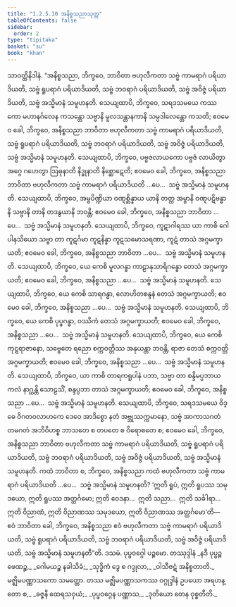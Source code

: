 ```yaml
---
title: "1.2.5.10 အနိစ္စသညာသုတ္တ"
tableOfContents: false
sidebar:
  order: 2
type: "tipitaka"
basket: "su"
book: "khan"
---
```



<DynamicBreadcrumb />

<Division number="102" book="khan">

<Paragraph number="636" book="khan">
သာဝတ္ထိနိဒါနံ. “အနိစ္စသညာ, ဘိက္ခဝေ, ဘာဝိတာ ဗဟုလီကတာ သဗ္ဗံ ကာမရာဂံ ပရိယာဒိယတိ, သဗ္ဗံ ရူပရာဂံ ပရိယာဒိယတိ, သဗ္ဗံ ဘဝရာဂံ ပရိယာဒိယတိ, သဗ္ဗံ အဝိဇ္ဇံ ပရိယာဒိယတိ, သဗ္ဗံ အသ္မိမာနံ သမူဟနတိ.
</Paragraph>

<Paragraph number="637" book="khan">
သေယျထာပိ, ဘိက္ခဝေ, သရဒသမယေ ကဿကော မဟာနင်္ဂလေန ကသန္တော သဗ္ဗာနိ မူလသန္တာနကာနိ သမ္ပဒါလေန္တော ကသတိ; ဧဝမေဝ ခေါ, ဘိက္ခဝေ, အနိစ္စသညာ ဘာဝိတာ ဗဟုလီကတာ သဗ္ဗံ ကာမရာဂံ ပရိယာဒိယတိ, သဗ္ဗံ ရူပရာဂံ ပရိယာဒိယတိ, သဗ္ဗံ ဘဝရာဂံ ပရိယာဒိယတိ, သဗ္ဗံ အဝိဇ္ဇံ ပရိယာဒိယတိ, သဗ္ဗံ အသ္မိမာနံ သမူဟနတိ.
</Paragraph>

<Paragraph number="638" book="khan">
သေယျထာပိ, ဘိက္ခဝေ, ပဗ္ဗဇလာယကော ပဗ္ဗဇံ လာယိတွာ အဂ္ဂေ ဂဟေတွာ ဩဓုနာတိ နိဒ္ဓုနာတိ နိစ္ဆောဋေတိ; ဧဝမေဝ ခေါ, ဘိက္ခဝေ, အနိစ္စသညာ ဘာဝိတာ ဗဟုလီကတာ သဗ္ဗံ ကာမရာဂံ ပရိယာဒိယတိ …ပေ…  သဗ္ဗံ အသ္မိမာနံ သမူဟနတိ.
</Paragraph>

<Paragraph number="639" book="khan">
သေယျထာပိ, ဘိက္ခဝေ, အမ္ဗပိဏ္ဍိယာ ဝဏ္ဋစ္ဆိန္နာယ ယာနိ တတ္ထ အမ္ဗာနိ ဝဏ္ဋပဋိဗန္ဓာနိ သဗ္ဗာနိ တာနိ တဒနွယာနိ ဘဝန္တိ; ဧဝမေဝ ခေါ, ဘိက္ခဝေ, အနိစ္စသညာ ဘာဝိတာ …ပေ…  သဗ္ဗံ အသ္မိမာနံ သမူဟနတိ.
</Paragraph>

<Paragraph number="640" book="khan">
သေယျထာပိ, ဘိက္ခဝေ, ကူဋာဂါရဿ ယာ ကာစိ ဂေါပါနသိယော သဗ္ဗာ တာ ကူဋင်္ဂမာ ကူဋနိန္နာ ကူဋသမောသရဏာ, ကူဋံ တာသံ အဂ္ဂမက္ခာယတိ; ဧဝမေဝ ခေါ, ဘိက္ခဝေ, အနိစ္စသညာ ဘာဝိတာ …ပေ…  သဗ္ဗံ အသ္မိမာနံ သမူဟနတိ.
</Paragraph>

<Paragraph number="641" book="khan">
သေယျထာပိ, ဘိက္ခဝေ, ယေ ကေစိ မူလဂန္ဓာ ကာဠာနုသာရိဂန္ဓော တေသံ အဂ္ဂမက္ခာယတိ; ဧဝမေဝ ခေါ, ဘိက္ခဝေ, အနိစ္စသညာ …ပေ…  သဗ္ဗံ အသ္မိမာနံ သမူဟနတိ.
</Paragraph>

<Paragraph number="642" book="khan">
သေယျထာပိ, ဘိက္ခဝေ, ယေ ကေစိ သာရဂန္ဓာ, လောဟိတစန္ဒနံ တေသံ အဂ္ဂမက္ခာယတိ; ဧဝမေဝ ခေါ, ဘိက္ခဝေ, အနိစ္စသညာ …ပေ…  သဗ္ဗံ အသ္မိမာနံ သမူဟနတိ.
</Paragraph>

<Paragraph number="643" book="khan">
သေယျထာပိ, ဘိက္ခဝေ, ယေ ကေစိ ပုပ္ဖဂန္ဓာ, ဝဿိကံ တေသံ အဂ္ဂမက္ခာယတိ; ဧဝမေဝ ခေါ, ဘိက္ခဝေ, အနိစ္စသညာ …ပေ…  သဗ္ဗံ အသ္မိမာနံ သမူဟနတိ.
</Paragraph>

<Paragraph number="644" book="khan">
သေယျထာပိ, ဘိက္ခဝေ, ယေ ကေစိ ကုဋ္ဋရာဇာနော, သဗ္ဗေတေ ရညော စက္ကဝတ္တိဿ အနုယန္တာ ဘဝန္တိ, ရာဇာ တေသံ စက္ကဝတ္တိ အဂ္ဂမက္ခာယတိ; ဧဝမေဝ ခေါ, ဘိက္ခဝေ, အနိစ္စသညာ …ပေ…  သဗ္ဗံ အသ္မိမာနံ သမူဟနတိ.
</Paragraph>

<Paragraph number="645" book="khan">
သေယျထာပိ, ဘိက္ခဝေ, ယာ ကာစိ တာရကရူပါနံ ပဘာ, သဗ္ဗာ တာ စန္ဒိမပ္ပဘာယ ကလံ နာဂ္ဃန္တိ သောဠသိံ, စန္ဒပ္ပဘာ တာသံ အဂ္ဂမက္ခာယတိ; ဧဝမေဝ ခေါ, ဘိက္ခဝေ, အနိစ္စသညာ …ပေ…  သဗ္ဗံ အသ္မိမာနံ သမူဟနတိ.
</Paragraph>

<Paragraph number="646" book="khan">
သေယျထာပိ, ဘိက္ခဝေ, သရဒသမယေ ဝိဒ္ဓေ ဝိဂတဝလာဟကေ ဒေဝေ အာဒိစ္စော နတံ အဗ္ဘုဿက္ကမာနော, သဗ္ဗံ အာကာသဂတံ တမဂတံ အဘိဝိဟစ္စ ဘာသတေ စ တပတေ စ ဝိရောစတေ စ; ဧဝမေဝ ခေါ, ဘိက္ခဝေ, အနိစ္စသညာ ဘာဝိတာ ဗဟုလီကတာ သဗ္ဗံ ကာမရာဂံ ပရိယာဒိယတိ, သဗ္ဗံ ရူပရာဂံ ပရိယာဒိယတိ, သဗ္ဗံ ဘဝရာဂံ ပရိယာဒိယတိ, သဗ္ဗံ အဝိဇ္ဇံ ပရိယာဒိယတိ, သဗ္ဗံ အသ္မိမာနံ သမူဟနတိ.
</Paragraph>

<Paragraph number="647" book="khan">
ကထံ ဘာဝိတာ စ, ဘိက္ခဝေ, အနိစ္စသညာ ကထံ ဗဟုလီကတာ သဗ္ဗံ ကာမရာဂံ ပရိယာဒိယတိ …ပေ…  သဗ္ဗံ အသ္မိမာနံ သမူဟနတိ? ‘ဣတိ ရူပံ, ဣတိ ရူပဿ သမုဒယော, ဣတိ ရူပဿ အတ္ထင်္ဂမော; ဣတိ ဝေဒနာ…  ဣတိ သညာ…  ဣတိ သင်္ခါရာ…  ဣတိ ဝိညာဏံ, ဣတိ ဝိညာဏဿ သမုဒယော, ဣတိ ဝိညာဏဿ အတ္ထင်္ဂမော’တိ—  ဧဝံ ဘာဝိတာ ခေါ, ဘိက္ခဝေ, အနိစ္စသညာ ဧဝံ ဗဟုလီကတာ သဗ္ဗံ ကာမရာဂံ ပရိယာဒိယတိ, သဗ္ဗံ ရူပရာဂံ ပရိယာဒိယတိ, သဗ္ဗံ ဘဝရာဂံ ပရိယာဒိယတိ, သဗ္ဗံ အဝိဇ္ဇံ ပရိယာဒိယတိ, သဗ္ဗံ အသ္မိမာနံ သမူဟနတီ”တိ.

</Paragraph>
</Division>

<Paragraph number="648" type="center" book="khan">
ဒသမံ.



</Paragraph>

<Paragraph number="649" type="center" book="khan">
ပုပ္ဖဝဂ္ဂေါ ပဉ္စမော.



</Paragraph>

<Paragraph number="650" type="center" book="khan">
တဿုဒ္ဒါနံ


</Paragraph>

<Paragraph number="651" type="verses" book="khan">
_နဒီ ပုပ္ဖဉ္စ ဖေဏဉ္စ,_  
_ဂေါမယဉ္စ နခါသိခံ;_  
_သုဒ္ဓိကံ ဒွေ စ ဂဒ္ဒုလာ,_  
_ဝါသီဇဋံ အနိစ္စတာတိ._  


</Paragraph>

<Paragraph number="652" type="center" book="khan">
မဇ္ဈိမပဏ္ဏာသကော သမတ္တော.



</Paragraph>

<Paragraph number="653" type="center" book="khan">
တဿ မဇ္ဈိမပဏ္ဏာသကဿ ဝဂ္ဂုဒ္ဒါနံ


</Paragraph>

<Paragraph number="654" type="verses" book="khan">
ဥပယော အရဟန္တော စ,_  
_ခဇ္ဇနီ ထေရသဝှယံ;_  
_ပုပ္ဖဝဂ္ဂေန ပဏ္ဏာသ,_  
_ဒုတိယော တေန ဝုစ္စတီတိ._
</Paragraph>